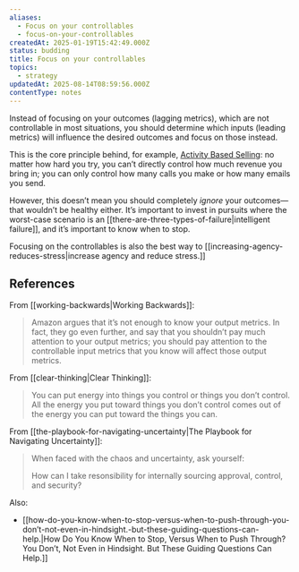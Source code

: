```yaml
---
aliases:
  - Focus on your controllables
  - focus-on-your-controllables
createdAt: 2025-01-19T15:42:49.000Z
status: budding
title: Focus on your controllables
topics:
  - strategy
updatedAt: 2025-08-14T08:59:56.000Z
contentType: notes
---
```

Instead of focusing on your outcomes (lagging metrics), which are not controllable in most situations, you should determine which inputs (leading metrics) will influence the desired outcomes and focus on those instead.

This is the core principle behind, for example, [Activity Based Selling](https://www.pipedrive.com/en/blog/activity-based-selling): no matter how hard you try, you can’t directly control how much revenue you bring in; you can only control how many calls you make or how many emails you send.

However, this doesn’t mean you should completely _ignore_ your outcomes—that wouldn’t be healthy either. It’s important to invest in pursuits where the worst-case scenario is an [[there-are-three-types-of-failure|intelligent failure]], and it’s important to know when to stop.

Focusing on the controllables is also the best way to [[increasing-agency-reduces-stress|increase agency and reduce stress.]]

## References

From [[working-backwards|Working Backwards]]:

> Amazon argues that it’s not enough to know your output metrics. In fact, they go even further, and say that you shouldn’t pay much attention to your output metrics; you should pay attention to the controllable input metrics that you know will affect those output metrics.

From [[clear-thinking|Clear Thinking]]:

> You can put energy into things you control or things you don’t control. All the energy you put toward things you don’t control comes out of the energy you can put toward the things you can.

From [[the-playbook-for-navigating-uncertainty|The Playbook for Navigating Uncertainty]]:

> When faced with the chaos and uncertainty, ask yourself:
>
> How can I take resonsibility for internally sourcing approval, control, and security?

Also:

- [[how-do-you-know-when-to-stop-versus-when-to-push-through-you-don’t-not-even-in-hindsight.-but-these-guiding-questions-can-help.|How Do You Know When to Stop, Versus When to Push Through? You Don’t, Not Even in Hindsight. But These Guiding Questions Can Help.]]
